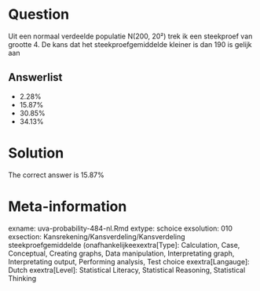 Question
========

Uit een normaal verdeelde populatie N(200, 20²) trek ik een steekproef van grootte 4. De kans dat het steekproefgemiddelde kleiner is dan 190 is gelijk aan 

Answerlist
----------
* 2.28%
* 15.87%
* 30.85%
* 34.13%

Solution
========

The correct answer is  15.87% 

Meta-information
================
exname: uva-probability-484-nl.Rmd 
extype: schoice 
exsolution: 010 
exsection: Kansrekening/Kansverdeling/Kansverdeling steekproefgemiddelde (onafhankelijkeexextra[Type]: Calculation, Case, Conceptual, Creating graphs, Data manipulation, Interpretating graph, Interpretating output, Performing analysis, Test choice 
exextra[Langauge]: Dutch 
exextra[Level]: Statistical Literacy, Statistical Reasoning, Statistical Thinking 
